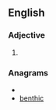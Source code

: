 ==English==

===Adjective===
{{en-adj}}

# {{alternative spelling of|[[bitchin]]}}

===Anagrams===
* {{alphagram|bcehint}}
* [[benthic#English|benthic]]